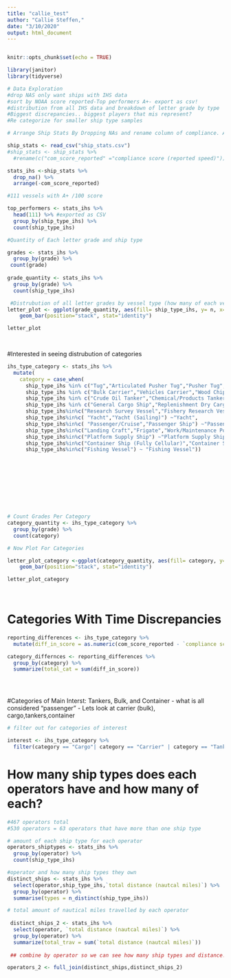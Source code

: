 ```yaml
---
title: "callie_test"
author: "Callie Steffen,"
date: "3/10/2020"
output: html_document
---
```

```r

```

```r
knitr::opts_chunk$set(echo = TRUE)

library(janitor)
library(tidyverse)
```

```r
# Data Exploration
#drop NAS only want ships with IHS data
#sort by NOAA score reported-Top performers A+- export as csv!
#distribution from all IHS data and breakdown of letter grade by type
#Biggest discrepancies.. biggest players that mis represent?
#Re categorize for smaller ship type samples

# Arrange Ship Stats By Dropping NAs and rename column of compliance. Arrange in descending order so we can get the top performers that have 100

ship_stats <- read_csv("ship_stats.csv")
#ship_stats <- ship_stats %>% 
  #rename(c("com_score_reported" ="compliance score (reported speed)"))

stats_ihs <-ship_stats %>% 
  drop_na() %>% 
  arrange(-com_score_reported)

#111 vessels with A+ /100 score

top_performers <- stats_ihs %>% 
  head(111) %>% #exported as CSV
  group_by(ship_type_ihs) %>% 
  count(ship_type_ihs)

#Quantity of Each letter grade and ship type 

grades <- stats_ihs %>% 
  group_by(grade) %>% 
 count(grade)
 
grade_quantity <- stats_ihs %>% 
  group_by(grade) %>% 
  count(ship_type_ihs)

 #Distrubution of all letter grades by vessel type (how many of each vessel type is getting each letter grade)
letter_plot <- ggplot(grade_quantity, aes(fill= ship_type_ihs, y= n, x=grade)) + 
    geom_bar(position="stack", stat="identity")

letter_plot

  


```

#Interested in seeing distrubution of categories 

```r

ihs_type_category <- stats_ihs %>%
  mutate(
    category = case_when(
      ship_type_ihs %in% c("Tug","Articulated Pusher Tug","Pusher Tug","Anchor Handling Tug Supply") ~ "Tug",
      ship_type_ihs %in% c("Bulk Carrier","Vehicles Carrier","Wood Chips Carrier","Heavy Load Carrier","Bulk Carrier, Self-discharging") ~ "Carrier",
      ship_type_ihs %in% c("Crude Oil Tanker","Chemical/Products Tanker", "Crude/Oil Products Tanker", "Products Tanker", "Replenishment Tanker","LPG Tanker","LNG Tanker","Chemical Tanker") ~ "Tanker",
      ship_type_ihs %in% c("General Cargo Ship","Replenishment Dry Cargo Vessel","Open Hatch Cargo Ship","Logistics Vessel (Naval Ro-Ro Cargo)","General Cargo Ship (with Ro-Ro facility)","Refrigerated Cargo Ship", "Ro-Ro Cargo Ship" ) ~ "Cargo",
      ship_type_ihs%in%c("Research Survey Vessel","Fishery Research Vessel") ~"Research",
      ship_type_ihs%in%c( "Yacht","Yacht (Sailing)") ~"Yacht",
      ship_type_ihs%in%c( "Passenger/Cruise","Passenger Ship") ~"Passenger",
      ship_type_ihs%in%c("Landing Craft","Frigate","Work/Maintenance Pontoon,non propelled","Icebreaker","Crew/Supply Vessel","Drilling Ship","Pollution Control Vessel","Cable Layer", "Hopper,Motor","Salvage Ship","Cable Repair Ship","Training Ship","Utility Vessel","Trailing Suction Hopper Dredger") ~ "Other",
      ship_type_ihs%in%c("Platform Supply Ship") ~"Platform Supply Ship",
      ship_type_ihs%in%c("Container Ship (Fully Cellular)","Container Ship (Fully Cellular/Ro-Ro Facility)") ~"Container Ship",
      ship_type_ihs%in%c("Fishing Vessel") ~ "Fishing Vessel"))
   









# Count Grades Per Category
category_quantity <- ihs_type_category %>% 
  group_by(grade) %>% 
  count(category)

# Now Plot For Categories

letter_plot_category <-ggplot(category_quantity, aes(fill= category, y= n, x=grade)) + 
    geom_bar(position="stack", stat="identity")

letter_plot_category

                                       

```

# Categories With Time Discrepancies 

```r
reporting_differences <- ihs_type_category %>% 
  mutate(diff_in_score = as.numeric(com_score_reported - `compliance score (calculated speed)`))

category_differnces <- reporting_differences %>% 
  group_by(category) %>%
  summarize(total_cat = sum(diff_in_score))


  

```


#Categories of Main Interst: Tankers, Bulk, and Container - what is all considered "passenger" - Lets look at carrier (bulk), cargo,tankers,container

```r
# filter out for categories of interest

interest <- ihs_type_category %>% 
  filter(category == "Cargo"| category == "Carrier" | category == "Tanker" | category == "Container Ship")

```

# How many ship types does each operators have and how many of each?
```r
#467 operators total
#530 operators = 63 operators that have more than one ship type

# amount of each ship type for each operator
operators_shiptypes <- stats_ihs %>%
  group_by(operator) %>% 
  count(ship_type_ihs)

```

```r

#operator and how many ship types they own
distinct_ships <- stats_ihs %>%
  select(operator,ship_type_ihs,`total distance (nautcal miles)`) %>% 
  group_by(operator) %>% 
  summarise(types = n_distinct(ship_type_ihs))

# total amount of nautical miles travelled by each operator
                               
 distinct_ships_2 <- stats_ihs %>%
  select(operator, `total distance (nautcal miles)`) %>% 
  group_by(operator) %>% 
  summarize(total_trav = sum(`total distance (nautcal miles)`))
 
 ## combine by operator so we can see how many ship types and distance.

operators_2 <- full_join(distinct_ships,distinct_ships_2)
                                                     
```

